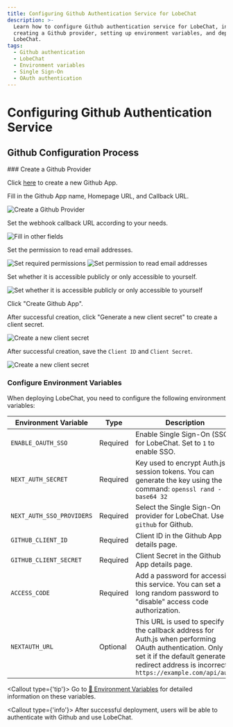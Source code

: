 ```yaml
---
title: Configuring Github Authentication Service for LobeChat
description: >-
  Learn how to configure Github authentication service for LobeChat, including
  creating a Github provider, setting up environment variables, and deploying
  LobeChat.
tags:
  - Github authentication
  - LobeChat
  - Environment variables
  - Single Sign-On
  - OAuth authentication
---
```


# Configuring Github Authentication Service

## Github Configuration Process

<Steps>
  ### Create a Github Provider

Click [here][github-create-app] to create a new Github App.

Fill in the Github App name, Homepage URL, and Callback URL.

<Image
  alt="Create a Github Provider"
  inStep
  src="https://github.com/lobehub/lobe-chat/assets/64475363/2f919f99-2aaa-4fa7-9938-169d3ed09db7"
/>

Set the webhook callback URL according to your needs.

<Image
  alt="Fill in other fields"
  inStep
  src="https://github.com/lobehub/lobe-chat/assets/64475363/d7ef5ad1-b1a3-435e-b1bc-4436d2b6fecd"
/>

Set the permission to read email addresses.

<Image
  alt="Set required permissions"
  inStep
  src="https://github.com/lobehub/lobe-chat/assets/64475363/23131ca1-9e84-4a89-a840-ef79c4bc0251"
/>
<Image
  alt="Set permission to read email addresses"
  inStep
  src="https://github.com/lobehub/lobe-chat/assets/64475363/358bca8d-3d82-4e76-9a5e-90d16a39efde"
/>

Set whether it is accessible publicly or only accessible to yourself.

<Image
  alt="Set whether it is accessible publicly or only accessible to yourself"
  inStep
  src="https://github.com/lobehub/lobe-chat/assets/64475363/995780cb-9096-4a36-ab17-d422703ab970"
/>

Click "Create Github App".

After successful creation, click "Generate a new client secret" to create a client secret.

<Image
  alt="Create a new client secret"
  inStep
  src="https://github.com/lobehub/lobe-chat/assets/64475363/6d69bdca-7d18-4cbc-b3e0-220d8815cd29"
/>

After successful creation, save the `Client ID` and `Client Secret`.

<Image
  alt="Create a new client secret"
  inStep
  src="https://github.com/lobehub/lobe-chat/assets/64475363/c6108133-a918-48b0-ab1a-e3fa607572a4"
/>

### Configure Environment Variables

When deploying LobeChat, you need to configure the following environment variables:

| Environment Variable | Type | Description |
| --- | --- | --- |
| `ENABLE_OAUTH_SSO` | Required | Enable Single Sign-On (SSO) for LobeChat. Set to `1` to enable SSO. |
| `NEXT_AUTH_SECRET` | Required | Key used to encrypt Auth.js session tokens. You can generate the key using the command: `openssl rand -base64 32` |
| `NEXT_AUTH_SSO_PROVIDERS` | Required | Select the Single Sign-On provider for LobeChat. Use `github` for Github. |
| `GITHUB_CLIENT_ID` | Required | Client ID in the Github App details page. |
| `GITHUB_CLIENT_SECRET` | Required | Client Secret in the Github App details page. |
| `ACCESS_CODE` | Required | Add a password for accessing this service. You can set a long random password to "disable" access code authorization. |
| `NEXTAUTH_URL` | Optional | This URL is used to specify the callback address for Auth.js when performing OAuth authentication. Only set it if the default generated redirect address is incorrect. `https://example.com/api/auth` |

<Callout type={'tip'}>
  Go to [📘 Environment Variables](/docs/self-hosting/environment-variable#Github) for detailed
  information on these variables.
</Callout>
</Steps>

<Callout type={'info'}>
  After successful deployment, users will be able to authenticate with Github and use LobeChat.
</Callout>

[github-create-app]: https://github.com/settings/apps/new
